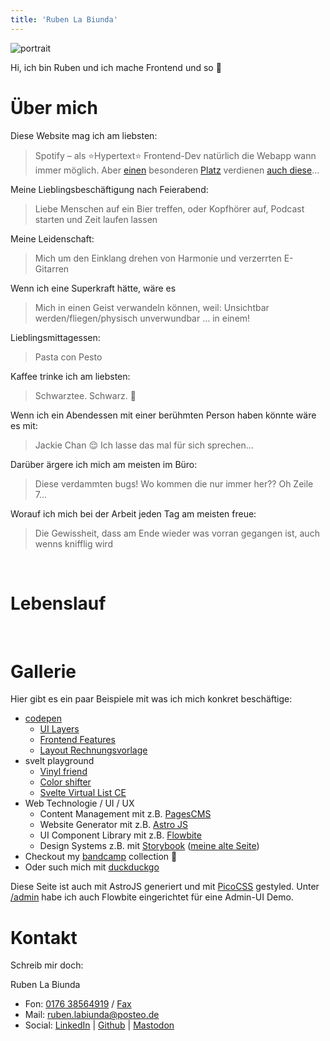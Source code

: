 ```yaml
---
title: 'Ruben La Biunda'
---
```


<style class="text-center"></style>

![portrait](/portrait2.jpg#img-sm)

<style class="text-center"></style>

Hi, ich bin Ruben und ich mache Frontend und so 👋

# Über mich

Diese Website mag ich am liebsten:

> Spotify – als ⭐Hypertext⭐ Frontend-Dev natürlich die Webapp wann immer möglich. Aber [einen](https://motherfuckingwebsite.com/) besonderen [Platz](https://thebestmotherfucking.website) verdienen [auch diese](https://www.csszengarden.com/)…

Meine Lieblingsbeschäftigung nach Feierabend:

> Liebe Menschen auf ein Bier treffen, oder Kopfhörer auf, Podcast starten und Zeit laufen lassen

Meine Leidenschaft:

> Mich um den Einklang drehen von Harmonie und verzerrten E-Gitarren

Wenn ich eine Superkraft hätte, wäre es

> Mich in einen Geist verwandeln können, weil: Unsichtbar werden/fliegen/physisch unverwundbar … in einem!

Lieblingsmittagessen:

> Pasta con Pesto

Kaffee trinke ich am liebsten:

> Schwarztee. Schwarz. 🖤

Wenn ich ein Abendessen mit einer berühmten Person haben könnte wäre es mit:

> Jackie Chan 😌 Ich lasse das mal für sich sprechen…

Darüber ärgere ich mich am meisten im Büro:

> Diese verdammten bugs! Wo kommen die nur immer her?? Oh Zeile 7…

Worauf ich mich bei der Arbeit jeden Tag am meisten freue:

> Die Gewissheit, dass am Ende wieder was vorran gegangen ist, auch wenns knifflig wird

<br page/>

# Lebenslauf


<CV />

<br page/>

# Gallerie

Hier gibt es ein paar Beispiele mit was ich mich konkret beschäftige:

- [codepen][cp]
  - [UI Layers](https://codepen.io/Breaker222/pen/ZVOBVG)
  - [Frontend Features](https://codepen.io/Breaker222/pen/JjdwGav)
  - [Layout Rechnungsvorlage](https://codepen.io/Breaker222/pen/xxmrENW)
- svelt playground
  - [Vinyl friend](https://svelte.dev/playground/3e20cf8d6003497c8327737cf693af8f)
  - [Color shifter](https://svelte.dev/playground/172df99cf58242309ea8410bcc2f2eed?version=5.34.9)
  - [Svelte Virtual List CE](https://svelte.dev/playground/64a0fb4a44ad43d187a6ecd22411516a?version=5.34.9)
- Web Technologie / UI / UX
  - Content Management mit z.B. [PagesCMS](https://pagescms.org/)
  - Website Generator mit z.B. [Astro JS](https://astro.build/)
  - UI Component Library mit z.B. [Flowbite](https://flowbite.com/)
  - Design Systems z.B. mit [Storybook][sbjs] ([meine alte Seite][sb])
- Checkout my [bandcamp][bc] collection 🎵
- Oder such mich mit [duckduckgo](https://duckduckgo.com/?t=ffab&q=ruben+la+biunda)

[cp]: https://codepen.io/Breaker222/pens/showcase
[bc]: https://bandcamp.com/ironbizkit222
[sbjs]: https://storybook.js.org/
[sb]: https://conductor-polecat-71274.netlify.app/

Diese Seite ist auch mit AstroJS generiert und mit [PicoCSS](https://picocss.com/) gestyled. Unter [/admin](/admin) habe ich auch Flowbite eingerichtet für eine Admin-UI Demo.

# Kontakt

Schreib mir doch:

Ruben La Biunda  
- Fon: [0176 38564919][tel] / [Fax][fax]  
- Mail: [ruben.labiunda@posteo.de][mail]  
- Social: [LinkedIn][li] | [Github][gh] | [Mastodon][ma]

[tel]: tel:+4917638564919
[fax]: https://openmoji.org/library/emoji-1F4E0/
[mail]: mailto:ruben.labiunda@posteo.de
[li]: https://www.linkedin.com/in/ruben-la-biunda-a142537a/
[gh]: https://github.com/gitbreaker222
[ma]: https://chaos.social/@Breaker222